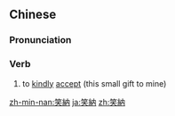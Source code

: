 ==Chinese==
{{zh-forms|s=笑纳}}

===Pronunciation===
{{zh-pron
|m=xiàonà
|c=siu3 naap6
|mn=qz,xm,zz:siàu-la̍p/tw:chhiàu-la̍p
|cat=v
}}

===Verb===
{{zh-verb}}

# {{lb|zh|polite}} to [[kindly]] [[accept]] (this small gift to mine)

[[zh-min-nan:笑納]]
[[ja:笑納]]
[[zh:笑納]]